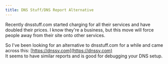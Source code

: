 ```yaml
---
title: DNS Stuff/DNS Report Alternative
---
```

Recently dnsstuff.com started charging for all their services and have doubled their prices. I know they're a business, but this move will force people away from their site onto other services.  

So I've been looking for an alternative to dnsstuff.com for a while and came across this: [https://dnssy.com](https://dnssy.com)  
It seems to have similar reports and is good for debugging your DNS setup.  

